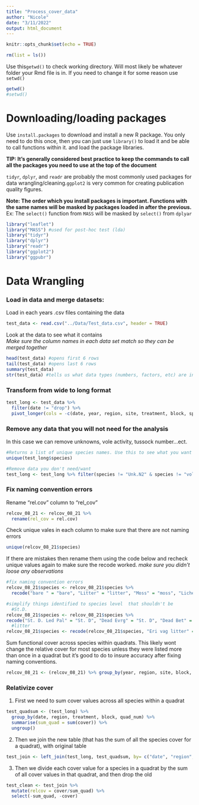 ```yaml
---
title: "Process_cover_data"
author: "Nicole"
date: "3/11/2022"
output: html_document
---
```


```r
knitr::opts_chunk$set(echo = TRUE)
```

```r
rm(list = ls())
```

Use this`getwd()` to check working directory. Will most likely be whatever folder your Rmd file is in. If you need to change it for some reason use `setwd()` 
```r
getwd()
#setwd()
```

# Downloading/loading packages

Use `install.packages` to download and install a new R package. You only need to do this once, then you can just use `library()` to load it and be able to call functions within it. and load the package libraries.  

**TIP: It's generally considered best practice to keep the commands to call all the packages you need to use at the top of the document**  

`tidyr`, `dplyr`, and `readr` are probably the most commonly used packages for data wrangling/cleaning.`ggplot2` is very common for creating publication quality figures.  

**Note: The order which you install packages is important. Functions with the same names will be masked by packages loaded in after the previous.**  
Ex: The `select()` function from `MASS` will be masked by `select()` from `dplyar` 
```r
library("leaflet")
library("MASS") #used for post-hoc test (lda)
library("tidyr")
library("dplyr")
library("readr")
library("ggplot2")
library("ggpubr")
```

# Data Wrangling

### Load in data and merge datasets:

Load in each years .csv files containing the data
```r
test_data <- read.csv("../Data/Test_data.csv", header = TRUE)
```

Look at the data to see what it contains  
*Make sure the column names in each data set match so they can be merged together*
```r
head(test_data) #opens first 6 rows
tail(test_data) #opens last 6 rows
summary(test_data)
str(test_data) #tells us what data types (numbers, factors, etc) are in the data frame
```


### Transform from wide to long format
```r
test_long <- test_data %>%
  filter(date != "drop") %>%
  pivot_longer(cols = -c(date, year, region, site, treatment, block, species), names_to = "quad_num", values_to = "cover") 
```

### Remove any data that you will not need for the analysis

In this case we can remove unknowns, vole activity, tussock number...ect.
```r
#Returns a list of unique species names. Use this to see what you want to eliminate. Rerun after you remove data to make sure it worked. 
unique(test_long$species) 

#Remove data you don't need/want
test_long <- test_long %>% filter(species != "Unk.N2" & species != "vole hole (#)" & species != "chopped vole litter " & species != "tussock #" & species != "sampled " & species != "latrienes (%)" & species != "vole trail (%)" & species != "Severed vole litter" & species != "trampled ")
```

### Fix naming convention errors

Rename "rel.cov" column to "rel_cov"
```r
relcov_08_21 <- relcov_08_21 %>%
  rename(rel_cov = rel.cov)
```

Check unique vales in each column to make sure that there are not naming errors
```r
unique(relcov_08_21$species)
```

If there are mistakes then rename them using the code below and recheck unique values again to make sure the recode worked. *make sure you didn't loose any observations*
```r

#fix naming convention errors 
relcov_08_21$species <- relcov_08_21$species %>% 
  recode("bare " = "bare", "Litter" = "litter", "Moss" = "moss", "Lichen " = "lichen","Lichen" = "lichen", "Fr boil" = "frost boil", "St. D. Sal pul" = "St. D. Sal", "Ev litter" = "Eri vag litter", "Grass ex." = "grass")

#simplify things identified to species level  that shouldn't be 
  #St.D.
relcov_08_21$species <- relcov_08_21$species %>% 
recode("St. D. Led Pal" = "St. D", "Dead Evrg" = "St. D", "Dead Bet" = "St. D", "St. D. Bet" = "St. D", "St. D. Sal" = "St. D", "St. D. Bet." = "St. D", "St. D. Evrg" = "St. D")
  #litter
relcov_08_21$species <- recode(relcov_08_21$species, "Eri vag litter" = "litter")
```

Sum functional cover across species within quadrats. This likely wont change the relative cover for most species unless they were listed more than once in a quadrat but it's good to do to insure accuracy after fixing naming conventions.
```r
relcov_08_21 <- (relcov_08_21) %>% group_by(year, region, site, block, plot, quad, species) %>% summarise_at(vars(rel_cov), list(rel_cov = sum ), na.rm = TRUE)
```



### Relativize cover

1. First we need to sum cover values across all species within a quadrat
```r
test_quadsum <- (test_long) %>% 
  group_by(date, region, treatment, block, quad_num) %>%
  summarise(sum_quad = sum(cover)) %>%
  ungroup()
```
2. Then we join the new table (that has the sum of all the species cover for a quadrat), with original table
```r
test_join <- left_join(test_long, test_quadsum, by= c("date", "region", "site", "treatment", "block", "quad_num"))
```
3. Then we divide each cover value for a species in a quadrat by the sum of all cover values in that quadrat, and then drop the old 
```r
test_clean <- test_join %>%
  mutate(relcov = cover/sum_quad) %>%
  select(-sum_quad, -cover)
```


































